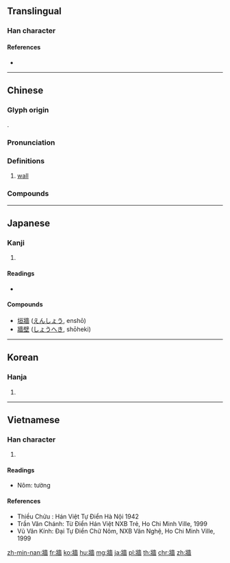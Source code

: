 {{character info/new}}
{{also|墙|墻}}
==Translingual==

===Han character===
{{Han char|rn=90|rad=爿|as=13|sn=17|four=24261|canj=VMGOW|ids=⿰爿嗇}}

====References====
* {{Han ref|kx=0692.290|dkj=19806|dj=1105.200|hdz=42378.220|uh=7246|ud=29254|bh=C0F0|bd=49392}}

----

==Chinese==
{{zh-forms|s=墙|t2=墻}}

===Glyph origin===
{{Han etym}}
{{Han compound|爿|嗇|c1=p|c2=s|t2=wheat in a granary|ls=psc}}.

===Pronunciation===
{{zh-pron
|m=qiáng
|c=coeng4
|c-t=tiang3
|h=pfs=n:chhiòng/s:siòng;gd=qiong2
|md=chiòng
|mn=xm,qz,tp,kh,lk,sx,yl,km,mg,hc,tc:chhiûⁿ/zz,tn:chhiôⁿ/pn:chhiâuⁿ/xm,qz,tw:chhiông/zz:chhiâng
|mn_note=chhiûⁿ/chhiôⁿ/chhiâuⁿ - vernacular; chhiông/chhiâng - literary
|mn-t=ciên5/cion5
|w=3xxian
|mc=y
|oc=y
|cat=n
}}

===Definitions===
{{zh-hanzi}}

# [[wall]] {{zh-mw|m:面|m,mn:堵|c:埲}}
#: {{zh-x|牆 上 有 張 地圖。|There is a map on the '''wall'''.}}

===Compounds===
{{zh-der|亂作蕭牆|佛跳牆|兄弟鬩牆|哭牆|圍牆|圜牆|土牆|垣牆|城牆|堵牆|女兒牆|女牆|宮牆|宮牆外望|山牆|巖牆之下|巴南牆望|引水入牆|彫牆|忝列門牆|打牆腳|扶牆摸壁|承重牆|拆牆腳|挖牆根|挖牆腳|挖牆角|排牆倒|撞牆|撞牆期|擋土牆|擋油牆|攔門牆兒|朽木糞牆|東牆|板牆球|柏林圍牆|桃李門牆|民主牆|沙牆|泥牆|照牆|爬牆虎|牆上泥皮|牆上草|牆垛子|牆垣|牆壁|牆外漢|牆宇|牆有茨|牆根|牆腳|牆花路柳|牆花路草|牆衣|牆裙|牆角|牆鈴|牆面|牆面而立|牆頭|牆頭草|牆頭馬上|牆風壁耳|狗急跳牆|矮牆|矮牆淺屋|磚牆|禍發蕭牆|禍稔蕭牆|禍起蕭牆|稟牆|粉牆|紅杏出牆|累牆|羹牆|羹牆見堯|聽牆根|蕭牆|蕭牆之禍|蕭牆禍起|見堯於牆|觸事面牆|變起蕭牆|路柳牆花|跳牆和尚|跳牆頭|跳牆驀圈|踰牆|踰牆避命|踰牆鑽穴|踰牆鑽隙|逐出門牆|鄰女窺牆|釁發蕭牆|釁起蕭牆|銅牆鐵壁|鐵壁銅牆|鑽穴踰牆|鑽隙踰牆|門牆|門牆桃李|防火牆|防音牆|隔牆有耳|隔音牆|隙大牆壞|電視牆|面牆|面牆而立|頹牆壞壁|風火牆|飛牆走壁|騎牆|騎牆之見|鬩牆|鬩牆之禍|鬼打牆}}

----

==Japanese==

===Kanji===
{{ja-kanji|grade=|rs=爿13}}

# {{defn|lang=ja|sort=爿13}}

====Readings====
* {{ja-readings|on=[[しょう]] (shō)|kun=[[かき]] (kaki)}}

====Compounds====
* [[垣牆]] ([[えんしょう]], enshō)
* [[牆壁]] ([[しょうへき]], shōheki)

----

==Korean==

===Hanja===
{{ko-hanja|hangeul=장|eumhun=|rv=jang|mr=chang|y=cang}}

# {{defn|lang=ko|sort=爿13}}

----

==Vietnamese==

===Han character===
{{vi-hantu|tường|rs=爿13}}

# {{defn|lang=vi|sort=爿13}}

====Readings====
* Nôm: tường

====References====
* Thiều Chửu : Hán Việt Tự Điển Hà Nội 1942
* Trần Văn Chánh: Từ Điển Hán Việt NXB Trẻ, Ho Chi Minh Ville, 1999
* Vũ Văn Kính: Đại Tự Điển Chữ Nôm, NXB Văn Nghệ, Ho Chi Minh Ville, 1999

[[zh-min-nan:牆]]
[[fr:牆]]
[[ko:牆]]
[[hu:牆]]
[[mg:牆]]
[[ja:牆]]
[[pl:牆]]
[[th:牆]]
[[chr:牆]]
[[zh:牆]]
